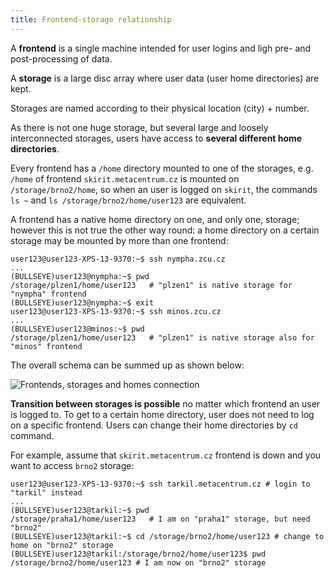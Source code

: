 ```yaml
---
title: Frontend-storage relationship
---
```

A **frontend** is a single machine intended for user logins and ligh pre- and post-processing of data.

A **storage** is a large disc array where user data (user home directories) are kept.

<Callout type="info" title="Storage names">
    Storages are named according to their physical location (city) + number.
</Callout>

As there is not one huge storage, but several large and loosely interconnected storages, users have access to **several different home directories**.

Every frontend has a `/home` directory mounted to one of the storages, e.g. `/home` of frontend `skirit.metacentrum.cz` is mounted on `/storage/brno2/home`, so when an user is logged on `skirit`, the commands `ls ~` and `ls /storage/brno2/home/user123` are equivalent. 

A frontend has a native home directory on one, and only one, storage; however this is not true the other way round: a home directory on a certain storage may be mounted by more than one frontend:

    user123@user123-XPS-13-9370:~$ ssh nympha.zcu.cz 
    ...
    (BULLSEYE)user123@nympha:~$ pwd
    /storage/plzen1/home/user123   # "plzen1" is native storage for "nympha" frontend
    (BULLSEYE)user123@nympha:~$ exit 
    user123@user123-XPS-13-9370:~$ ssh minos.zcu.cz
    ...
    (BULLSEYE)user123@minos:~$ pwd
    /storage/plzen1/home/user123   # "plzen1" is native storage also for "minos" frontend

The overall schema can be summed up as shown below:

![Frontends, storages and homes connection](/img/meta/computing/infrastructure/frontend-storage-home.jpg)

**Transition between storages is possible** no matter which frontend an user is logged to. To get to a certain home directory, user does not need to log on a specific frontend. Users can change their home directories by `cd` command.

For example, assume that `skirit.metacentrum.cz` frontend is down and you want to access `brno2` storage:

    user123@user123-XPS-13-9370:~$ ssh tarkil.metacentrum.cz # login to "tarkil" instead
    ...
    (BULLSEYE)user123@tarkil:~$ pwd
    /storage/praha1/home/user123   # I am on "praha1" storage, but need "brno2"
    (BULLSEYE)user123@tarkil:~$ cd /storage/brno2/home/user123 # change to home on "brno2" storage
    (BULLSEYE)user123@tarkil:/storage/brno2/home/user123$ pwd 
    /storage/brno2/home/user123 # I am now on "brno2" storage 


